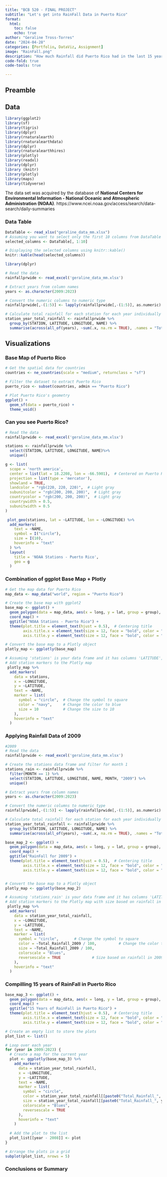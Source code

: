 ```yaml
---
title: "BCB 520 - FINAL PROJECT"
subtitle: "Let's get into RainFall Data in Puerto Rico"
format:
  html:
    toc: false
    echo: true
author: "Geraline Tross-Torres"
date: "2024-04-28"
categories: [Portfolio, DataViz, Assignment]
image: "RainFall.png"
description: "How much Rainfall did Puerto Rico had in the last 15 years"
code-fold: true
code-tools: true

---
```


## Preamble

## Data

```r
library(ggplot2)
library(sf)
library(tigris)
library(dplyr)
library(rnaturalearth)
library(rnaturalearthdata)
library(dplyr)
library(rnaturalearthhires)
library(plotly)
library(readxl)
library(dplyr)
library (knitr)
library(plotly)
library(maps)
library(tidyverse)
```

The data set was acquired by the database of **National Centers for Environmental Information - National Oceanic and Atmospheric Administration (NOAA)**. https://www.ncei.noaa.gov/access/search/data-search/daily-summaries

### Data Table

```r
DataTable <- read_xlsx("geraline_data_mm.xlsx")
# Assuming you want to select only the first 10 columns from DataTable
selected_columns <- DataTable[, 1:10]

# Displaying the selected columns using knitr::kable()
knitr::kable(head(selected_columns))

```

```r
library(dplyr)

# Read the data
rainfallprwide <- read_excel('geraline_data_mm.xlsx')

# Extract years from column names
years <- as.character(2009:2023)

# Convert the numeric columns to numeric type
rainfallprwide[,-(1:5)] <- lapply(rainfallprwide[,-(1:5)], as.numeric)

# Calculate total rainfall for each station for each year individually
station_year_total_rainfall <- rainfallprwide %>%
  group_by(STATION, LATITUDE, LONGITUDE, NAME) %>%
  summarise(across(all_of(years), ~sum(.x, na.rm = TRUE), .names = "Total_Rainfall_{.col}"))
```

## Visualizations

### Base Map of Puerto Rico
```r
# Get the spatial data for countries
countries <- ne_countries(scale = "medium", returnclass = "sf")

# Filter the dataset to extract Puerto Rico
puerto_rico <- subset(countries, admin == "Puerto Rico")

# Plot Puerto Rico's geometry
ggplot() +
  geom_sf(data = puerto_rico) +
  theme_void()
```

### Can you see Puerto Rico?

```r
# Read the data
rainfallprwide <- read_excel('geraline_data_mm.xlsx')

stations <- rainfallprwide %>%
  select(STATION, LATITUDE, LONGITUDE, NAME)%>%
  unique()

g <- list(
  scope = 'north america',
  center = list(lat = 18.2208, lon = -66.5901),  # Centered on Puerto Rico
  projection = list(type = 'mercator'),
  showland = TRUE,
  landcolor = "rgb(220, 220, 220)",  # Light gray
  subunitcolor = "rgb(200, 200, 200)",  # Light gray
  countrycolor = "rgb(200, 200, 200)",  # Light gray
  countrywidth = 0.5,
  subunitwidth = 0.5
)

 plot_geo(stations, lat = ~LATITUDE, lon = ~LONGITUDE) %>%
  add_markers(
    text = ~NAME,
    symbol = I("circle"),
    size = I(10),
    hoverinfo = "text"
  ) %>%
  layout(
    title = 'NOAA Stations - Puerto Rico',
    geo = g
  )

```

### Combination of ggplot Base Map + Plotly

```r
# Get the map data for Puerto Rico
map_data <- map_data("world", region = "Puerto Rico")

# Create the base map with ggplot2
base_map <- ggplot() +
  geom_polygon(data = map_data, aes(x = long, y = lat, group = group), fill = "lightgray", color = "black") +
  coord_map() +
  ggtitle("NOAA Stations - Puerto Rico") +
  theme(plot.title = element_text(hjust = 0.5),  # Centering title
        axis.title.x = element_text(size = 12, face = "bold", color = "black"),  # Customizing x-axis label
        axis.title.y = element_text(size = 12, face = "bold", color = "black"))  # Customizing y-axis label

# Convert the base map to a Plotly object
plotly_map <- ggplotly(base_map)

# Assuming 'stations' is your data frame and it has columns 'LATITUDE', 'LONGITUDE', and 'NAME'
# Add station markers to the Plotly map
 plotly_map %>%
  add_markers(
    data = stations,
    x = ~LONGITUDE,
    y = ~LATITUDE,
    text = ~NAME,
    marker = list(
      symbol = "circle",  # Change the symbol to square
      color = "navy",     # Change the color to blue
      size = 10           # Change the size to 10
    ),
    hoverinfo = "text"
  ) 
```

### Applying Rainfall Data of 2009

```r
#2009
# Read the data
rainfallprwide <- read_excel('geraline_data_mm.xlsx')

# Create the stations data frame and filter for month 1
stations_rain <- rainfallprwide %>%
  filter(MONTH == 1) %>%
  select(STATION, LATITUDE, LONGITUDE, NAME, MONTH, "2009") %>%
  unique()

# Extract years from column names
years <- as.character(2009:2023)

# Convert the numeric columns to numeric type
rainfallprwide[,-(1:5)] <- lapply(rainfallprwide[,-(1:5)], as.numeric)

# Calculate total rainfall for each station for each year individually
station_year_total_rainfall <- rainfallprwide %>%
  group_by(STATION, LATITUDE, LONGITUDE, NAME) %>%
  summarise(across(all_of(years), ~sum(.x, na.rm = TRUE), .names = "Total_Rainfall_{.col}"))

base_map_2 <- ggplot() +
  geom_polygon(data = map_data, aes(x = long, y = lat, group = group), fill = "lightgray", color = "black") +
  coord_map() +
  ggtitle("RainFall for 2009") +
  theme(plot.title = element_text(hjust = 0.5),  # Centering title
        axis.title.x = element_text(size = 12, face = "bold", color = "black"),  # Customizing x-axis label
        axis.title.y = element_text(size = 12, face = "bold", color = "black"))  # Customizing y-axis label


# Convert the base map to a Plotly object
plotly_map <- ggplotly(base_map_2)

# Assuming 'stations_rain' is your data frame and it has columns 'LATITUDE', 'LONGITUDE', 'NAME', and '2009'
# Add station markers to the Plotly map with size based on rainfall in 2009
 plotly_map %>%
  add_markers(
    data = station_year_total_rainfall,
    x = ~LONGITUDE,
    y = ~LATITUDE,
    text = ~NAME,
    marker = list(
      symbol = "circle",       # Change the symbol to square
      color = ~Total_Rainfall_2009 / 100,          # Change the color to blue
      size = ~Total_Rainfall_2009 / 100,
      colorscale = "Blues",
      reversescale = TRUE              # Size based on rainfall in 2009
    ),
    hoverinfo = "text"
  ) 
```

### Compilling 15 years of RainFall in Puerto Rico

```r
base_map_3 <- ggplot() +
  geom_polygon(data = map_data, aes(x = long, y = lat, group = group), fill = "lightgray", color = "black") +
  coord_map() +
  ggtitle("15 Years of RainFall in Puerto Rico") +
  theme(plot.title = element_text(hjust = 0.5),  # Centering title
        axis.title.x = element_text(size = 12, face = "bold", color = "black"),  # Customizing x-axis label
        axis.title.y = element_text(size = 12, face = "bold", color = "black"))  # Customizing y-axis label

# Create an empty list to store the plots
plot_list <- list()

# Loop over each year
for (year in 2009:2023) {
  # Create a map for the current year
  plot <- ggplotly(base_map_3) %>%
    add_markers(
      data = station_year_total_rainfall,
      x = ~LONGITUDE,
      y = ~LATITUDE,
      text = ~NAME,
      marker = list(
        symbol = "circle",
        color = station_year_total_rainfall[[paste0("Total_Rainfall_", year)]] / 100,
        size = station_year_total_rainfall[[paste0("Total_Rainfall_", year)]] / 100,
        colorscale = "Blues",
        reversescale = TRUE
      ),
      hoverinfo = "text"
    )
  
  # Add the plot to the list
  plot_list[[year - 2008]] <- plot
}

# Arrange the plots in a grid
subplot(plot_list, nrows = 5)


```

### Conclusions or Summary
